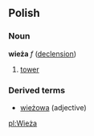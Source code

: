 ==Polish==
===Noun===
'''wieża''' ''f'' ([[Wiktionary Appendix:Polish hard feminine noun declension|declension]])
# [[tower]]

===Derived terms===
* [[wieżowa]] (adjective)

[[pl:Wieża]]